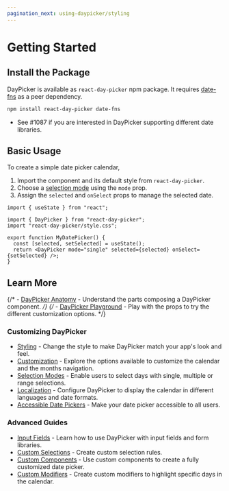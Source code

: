 ```yaml
---
pagination_next: using-daypicker/styling
---
```


# Getting Started

## Install the Package

DayPicker is available as `react-day-picker` npm package. It requires [date-fns](https://date-fns.org) as a peer dependency.

```bash npm2yarn
npm install react-day-picker date-fns
```

- See #1087 if you are interested in DayPicker supporting different date
  libraries.

## Basic Usage

To create a simple date picker calendar,

1. Import the component and its default style from `react-day-picker`.
2. Choose a [selection mode](/using-daypicker/selection-modes) using the `mode` prop.
3. Assign the `selected` and `onSelect` props to manage the selected date.

```tsx
import { useState } from "react";

import { DayPicker } from "react-day-picker";
import "react-day-picker/style.css";

export function MyDatePicker() {
  const [selected, setSelected] = useState();
  return <DayPicker mode="single" selected={selected} onSelect={setSelected} />;
}
```

<BrowserWindow>
  <Examples.Start />
</BrowserWindow>

## Learn More

{/* - [DayPicker Anatomy](/using-daypicker/anatomy) - Understand the parts composing a DayPicker component. */}
{/* - [DayPicker Playground](/playground) - Play with the props to try the different customization options. */}

### Customizing DayPicker

- [Styling](/using-daypicker/styling) - Change the style to make DayPicker match your app's look and feel.
- [Customization](/using-daypicker/customization) - Explore the options available to customize the calendar and the months navigation.
- [Selection Modes](/using-daypicker/selection-modes) - Enable users to select days with single, multiple or range selections.
- [Localization](/using-daypicker/localization) - Configure DayPicker to display the calendar in different languages and date formats.
- [Accessible Date Pickers](/accessibility) - Make your date picker accessible to all users.

### Advanced Guides

- [Input Fields](/advanced-guides/input-fields) - Learn how to use DayPicker with input fields and form libraries.
- [Custom Selections](/advanced-guides/custom-selections) - Create custom selection rules.
- [Custom Components](/advanced-guides/custom-components) - Use custom components to create a fully customized date picker.
- [Custom Modifiers](/advanced-guides/custom-modifiers) - Create custom modifiers to highlight specific days in the calendar.
